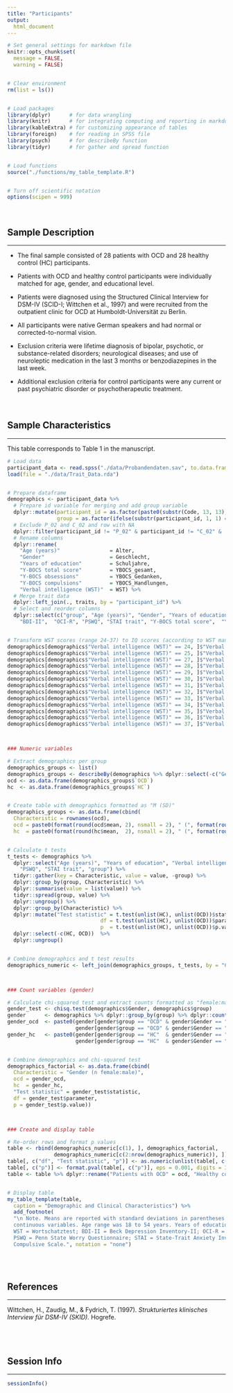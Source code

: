 ```yaml
---
title: "Participants"
output: 
  html_document
---
```


<!-- Set general settings -->

```r

# Set general settings for markdown file
knitr::opts_chunk$set(
  message = FALSE,
  warning = FALSE)


# Clear environment
rm(list = ls())


# Load packages
library(dplyr)      # for data wrangling
library(knitr)      # for integrating computing and reporting in markdown
library(kableExtra) # for customizing appearance of tables
library(foreign)    # for reading in SPSS file
library(psych)      # for describeBy function
library(tidyr)      # for gather and spread function


# Load functions
source("./functions/my_table_template.R")


# Turn off scientific notation
options(scipen = 999)
```
<br>

## Sample Description
***

* The final sample consisted of 28 patients with OCD and 28 healthy control (HC) participants. 

* Patients with OCD and healthy control participants were individually matched for age, gender, and educational level.

* Patients were diagnosed using the Structured Clinical Interview for DSM-IV (SCID-I; Wittchen et al., 1997) and were recruited from the outpatient clinic for OCD at Humboldt-Universität zu Berlin. 

* All participants were native German speakers and had normal or corrected-to-normal vision. 

* Exclusion criteria were lifetime diagnosis of bipolar, psychotic, or substance-related disorders; neurological diseases; and use of neuroleptic medication in the last 3 months or benzodiazepines in the last week. 

* Additional exclusion criteria for control participants were any current or past psychiatric disorder or psychotherapeutic treatment.  
<br><br>

## Sample Characteristics
***

This table corresponds to Table 1 in the manuscript.

```r

# Load data
participant_data <- read.spss("./data/Probandendaten.sav", to.data.frame = TRUE)
load(file = "./data/Trait_Data.rda")


# Prepare dataframe
demographics <- participant_data %>%
  # Prepare id variable for merging and add group variable
  dplyr::mutate(participant_id = as.factor(paste0(substr(Code, 13, 13), "_", substr(Code, 14, 15))),
                group = as.factor(ifelse(substr(participant_id, 1, 1) == "C", "HC", "OCD"))) %>%
  # Exclude P_02 and C_02 and row with NA
  dplyr::filter(participant_id != "P_02" & participant_id != "C_02" & !is.na(Alter)) %>%
  # Rename columns
  dplyr::rename(
    "Age (years)"                = Alter,
    "Gender"                     = Geschlecht,
    "Years of education"         = Schuljahre,
    "Y-BOCS total score"         = YBOCS_gesamt,
    "Y-BOCS obsessions"          = YBOCS_Gedanken,
    "Y-BOCS compulsions"         = YBOCS_Handlungen,
    "Verbal intelligence (WST)"  = WST) %>%
  # Merge trait data
  dplyr::left_join(., traits, by = "participant_id") %>%
  # Select and reorder columns
  dplyr::select(c("group", "Age (years)", "Gender", "Years of education", "Verbal intelligence (WST)",
    "BDI-II",  "OCI-R", "PSWQ", "STAI trait", "Y-BOCS total score",  "Y-BOCS obsessions", "Y-BOCS compulsions"))


# Transform WST scores (range 24-37) to IQ scores (according to WST manual)
demographics[demographics$"Verbal intelligence (WST)" == 24, ]$"Verbal intelligence (WST)" <- 89
demographics[demographics$"Verbal intelligence (WST)" == 25, ]$"Verbal intelligence (WST)" <- 90
demographics[demographics$"Verbal intelligence (WST)" == 27, ]$"Verbal intelligence (WST)" <- 93
demographics[demographics$"Verbal intelligence (WST)" == 28, ]$"Verbal intelligence (WST)" <- 95
demographics[demographics$"Verbal intelligence (WST)" == 29, ]$"Verbal intelligence (WST)" <- 97
demographics[demographics$"Verbal intelligence (WST)" == 30, ]$"Verbal intelligence (WST)" <- 99
demographics[demographics$"Verbal intelligence (WST)" == 31, ]$"Verbal intelligence (WST)" <- 101
demographics[demographics$"Verbal intelligence (WST)" == 32, ]$"Verbal intelligence (WST)" <- 104
demographics[demographics$"Verbal intelligence (WST)" == 33, ]$"Verbal intelligence (WST)" <- 107
demographics[demographics$"Verbal intelligence (WST)" == 34, ]$"Verbal intelligence (WST)" <- 110
demographics[demographics$"Verbal intelligence (WST)" == 35, ]$"Verbal intelligence (WST)" <- 114
demographics[demographics$"Verbal intelligence (WST)" == 36, ]$"Verbal intelligence (WST)" <- 118
demographics[demographics$"Verbal intelligence (WST)" == 37, ]$"Verbal intelligence (WST)" <- 122



### Numeric variables

# Extract demographics per group
demographics_groups <- list()
demographics_groups <- describeBy(demographics %>% dplyr::select(-c("Gender", "group")), demographics$group)
ocd <- as.data.frame(demographics_groups$`OCD`)
hc  <- as.data.frame(demographics_groups$`HC`)


# Create table with demographics formatted as "M (SD)"
demographics_groups <- as.data.frame(cbind(
  Characteristic = rownames(ocd),
  ocd = paste0(format(round(ocd$mean, 2), nsmall = 2), " (", format(round(ocd$sd, 2), nsmall = 2), ")"),
  hc  = paste0(format(round(hc$mean,  2), nsmall = 2), " (", format(round(hc$sd,  2), nsmall = 2), ")")))


# Calculate t tests
t_tests <- demographics %>%
  dplyr::select("Age (years)", "Years of education", "Verbal intelligence (WST)", "BDI-II", "OCI-R",
    "PSWQ", "STAI trait", "group") %>%
  tidyr::gather(key = Characteristic, value = value, -group) %>%
  dplyr::group_by(group, Characteristic) %>%
  dplyr::summarise(value = list(value)) %>%
  tidyr::spread(group, value) %>%
  dplyr::ungroup() %>%
  dplyr::group_by(Characteristic) %>%
  dplyr::mutate("Test statistic" = t.test(unlist(HC), unlist(OCD))$statistic,
                              df = t.test(unlist(HC), unlist(OCD))$parameter,
                              p  = t.test(unlist(HC), unlist(OCD))$p.value) %>%
  dplyr::select(-c(HC, OCD))  %>%
  dplyr::ungroup()


# Combine demographics and t test results
demographics_numeric <- left_join(demographics_groups, t_tests, by = "Characteristic")



### Count variables (gender)

# Calculate chi-squared test and extract counts formatted as "female:male"
gender_test <- chisq.test(demographics$Gender, demographics$group)
gender      <- demographics %>% dplyr::group_by(group) %>% dplyr::count(Gender)
gender_ocd  <- paste0(gender[gender$group == "OCD" & gender$Gender == "weiblich", ]$n, ":",
                      gender[gender$group == "OCD" & gender$Gender == "männlich", ]$n)
gender_hc   <- paste0(gender[gender$group == "HC"  & gender$Gender == "weiblich", ]$n, ":",
                      gender[gender$group == "HC"  & gender$Gender == "männlich", ]$n)


# Combine demographics and chi-squared test
demographics_factorial <- as.data.frame(cbind(
  Characteristic = "Gender (n female:male)",
  ocd = gender_ocd,
  hc  = gender_hc,
  "Test statistic" = gender_test$statistic,
  df = gender_test$parameter,
  p = gender_test$p.value))



### Create and display table

# Re-order rows and format p values
table <- rbind(demographics_numeric[c(1), ], demographics_factorial,
               demographics_numeric[c(2:nrow(demographics_numeric)), ])
table[, c("df", "Test statistic", "p")] <- as.numeric(unlist(table[, c("df", "Test statistic", "p")]))
table[, c("p")] <- format.pval(table[, c("p")], eps = 0.001, digits = 3)
table <- table %>% dplyr::rename("Patients with OCD" = ocd, "Healthy control participants" = hc)


# Display table
my_table_template(table, 
  caption = "Demographic and Clinical Characteristics") %>%
  add_footnote(
  "\n Note. Means are reported with standard deviations in parentheses (except for gender). Welch’s t test was used for 
  continuous variables. Age range was 18 to 54 years. Years of education include primary and secondary education.
  WST = Wortschatztest; BDI-II = Beck Depression Inventory-II; OCI-R = Obsessive-Compulsive Inventory-Revised; 
  PSWQ = Penn State Worry Questionnaire; STAI = State-Trait Anxiety Inventory; Y-BOCS = Yale-Brown Obsessive 
  Compulsive Scale.", notation = "none")
```
<br><br>

## References
***
Wittchen, H., Zaudig, M., & Fydrich, T. (1997). *Strukturiertes klinisches Interview für DSM-IV (SKID).* Hogrefe. 	
<br><br><br>

## Session Info
***
```r

sessionInfo()
```
